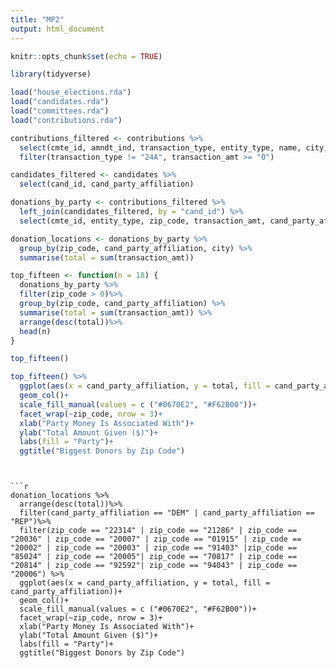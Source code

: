 ```yaml
---
title: "MP2"
output: html_document
---
```


```r
knitr::opts_chunk$set(echo = TRUE)
```

```r
library(tidyverse)
```

```r
load("house_elections.rda")
load("candidates.rda")
load("committees.rda")
load("contributions.rda")
```

```r
contributions_filtered <- contributions %>%
  select(cmte_id, amndt_ind, transaction_type, entity_type, name, city, state, zip_code, transaction_amt, cand_id) %>%
  filter(transaction_type != "24A", transaction_amt >= "0")
```

```r
candidates_filtered <- candidates %>%
  select(cand_id, cand_party_affiliation)
```

```r
donations_by_party <- contributions_filtered %>%
  left_join(candidates_filtered, by = "cand_id") %>%
  select(cmte_id, entity_type, zip_code, transaction_amt, cand_party_affiliation, city)
```

```r
donation_locations <- donations_by_party %>%
  group_by(zip_code, cand_party_affiliation, city) %>%
  summarise(total = sum(transaction_amt))
```

```r
top_fifteen <- function(n = 18) {
  donations_by_party %>%
  filter(zip_code > 0)%>%
  group_by(zip_code, cand_party_affiliation) %>%
  summarise(total = sum(transaction_amt)) %>%
  arrange(desc(total))%>%
  head(n)
}

top_fifteen()
```

```r
top_fifteen() %>%
  ggplot(aes(x = cand_party_affiliation, y = total, fill = cand_party_affiliation))+
  geom_col()+
  scale_fill_manual(values = c ("#0670E2", "#F62B00"))+
  facet_wrap(~zip_code, nrow = 3)+
  xlab("Party Money Is Associated With")+
  ylab("Total Amount Given ($)")+
  labs(fill = "Party")+
  ggtitle("Biggest Donors by Zip Code")
```

```


```r
donation_locations %>%
  arrange(desc(total))%>%
  filter(cand_party_affiliation == "DEM" | cand_party_affiliation == "REP")%>%
  filter(zip_code == "22314" | zip_code == "21286" | zip_code == "20036" | zip_code == "20007" | zip_code == "01915" | zip_code == "20002" | zip_code == "20003" | zip_code == "91403" |zip_code == "85024" | zip_code == "20005"| zip_code == "70817" | zip_code == "20814" | zip_code == "92592"| zip_code == "94043" | zip_code == "20006") %>%
  ggplot(aes(x = cand_party_affiliation, y = total, fill = cand_party_affiliation))+
  geom_col()+
  scale_fill_manual(values = c ("#0670E2", "#F62B00"))+
  facet_wrap(~zip_code, nrow = 3)+
  xlab("Party Money Is Associated With")+
  ylab("Total Amount Given ($)")+
  labs(fill = "Party")+
  ggtitle("Biggest Donors by Zip Code")
```


